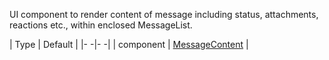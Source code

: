 UI component to render content of message including status, attachments, reactions etc., within enclosed MessageList.

| Type | Default |
|- -|- -|
| component | [MessageContent](/reactnative/ui-components/message-content) |
